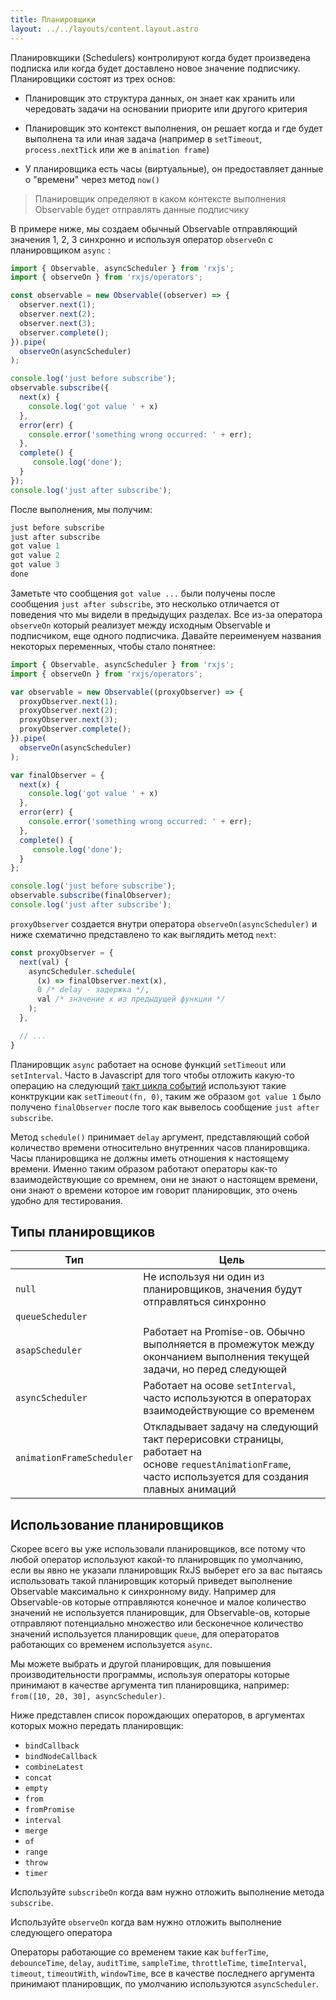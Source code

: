 ```yaml
---
title: Планировщики
layout: ../../layouts/content.layout.astro
---
```


Планировкщики (Schedulers) контролируют когда будет произведена подписка или когда будет доставлено новое значение подписчику. Планировщики состоят из трех основ:

- Планировщик это структура данных, он знает как хранить или чередовать задачи на основании приорите или другого критерия

- Планировщик это контекст выполнения, он решает когда и где будет выполнена та или иная задача (например в `setTimeout`, `process.nextTick` или же в `animation frame`)

- У планировщика есть часы (виртуальные), он предоставляет данные о "времени" через метод `now()`

> Планировщик определяют в каком контексте выполнения Observable будет отправлять данные подписчику

В примере ниже, мы создаем обычный Observable отправляющий значения 1, 2, 3 синхронно и используя оператор `observeOn` с планировщиком `async` :

```typescript
import { Observable, asyncScheduler } from 'rxjs';
import { observeOn } from 'rxjs/operators';

const observable = new Observable((observer) => {
  observer.next(1);
  observer.next(2);
  observer.next(3);
  observer.complete();
}).pipe(
  observeOn(asyncScheduler)
);

console.log('just before subscribe');
observable.subscribe({
  next(x) {
    console.log('got value ' + x)
  },
  error(err) {
    console.error('something wrong occurred: ' + err);
  },
  complete() {
     console.log('done');
  }
});
console.log('just after subscribe');
```

После выполнения, мы получим:

```js
just before subscribe
just after subscribe
got value 1
got value 2
got value 3
done
```

Заметьте что сообщения `got value ...` были получены после сообщения `just after subscribe`, это несколько отличается от поведения что мы видели в предыдущих разделах. Все из-за оператора `observeOn` который реализует между исходным Observable и подписчиком, еще одного подписчика. Давайте переименуем названия некоторых переменных, чтобы стало понятнее:

```typescript
import { Observable, asyncScheduler } from 'rxjs';
import { observeOn } from 'rxjs/operators';

var observable = new Observable((proxyObserver) => {
  proxyObserver.next(1);
  proxyObserver.next(2);
  proxyObserver.next(3);
  proxyObserver.complete();
}).pipe(
  observeOn(asyncScheduler)
);

var finalObserver = {
  next(x) {
    console.log('got value ' + x)
  },
  error(err) {
    console.error('something wrong occurred: ' + err);
  },
  complete() {
     console.log('done');
  }
};

console.log('just before subscribe');
observable.subscribe(finalObserver);
console.log('just after subscribe');
```

`proxyObserver` создается внутри оператора `observeOn(asyncScheduler)` и ниже схематично представлено то как выглядить метод `next`:

```typescript
const proxyObserver = {
  next(val) {
    asyncScheduler.schedule(
      (x) => finalObserver.next(x),
      0 /* delay - задержка */,
      val /* значение x из предыдущей функции */
    );
  },

  // ...
}
```

Планировщик `async` работает на основе функций `setTimeout` или `setInterval`. Часто в Javascript для того чтобы отложить какую-то операцию на следующий [такт цикла событий](https://youtu.be/8cV4ZvHXQL4) используют такие конктрукции как `setTimeout(fn, 0)`, таким же образом `got value 1` было получено `finalObserver` после того как вывелось сообщение `just after subscribe`.

Метод `schedule()` принимает `delay` аргумент, представляющий собой количество времени относительно внутренних часов планировщика.  Часы планировщика не должны иметь отношения к настоящему времени. Именно таким образом работают операторы как-то взаимодействующие со времнем, они не знают о настоящем времени, они знают о времени которое им говорит планировщик, это очень удобно для тестирования.

## Типы планировщиков

| Тип                       | Цель                                                                                                                                                    |
| ------------------------- | ------------------------------------------------------------------------------------------------------------------------------------------------------- |
| `null`                    | Не используя ни один из планировщиков, значения будут отправляться синхронно                                                                            |
| `queueScheduler`          |                                                                                                                                                         |
| `asapScheduler`           | Работает на Promise-ов. Обычно выполняется в промежуток между окончанием выполнения текущей задачи, но перед следующей                                  |
| `asyncScheduler`          | Работает на осове `setInterval`, часто используются в операторах взаимодействующие со временем                                                          |
| `animationFrameScheduler` | Откладывает задачу на следующий такт перерисовки страницы, работает на основе `requestAnimationFrame`, часто используется для создания плавных анимаций |

## Использование планировщиков

Скорее всего вы уже использовали планировщиков, все потому что любой оператор используют какой-то планировщик по умолчанию, если вы явно не указали планировщик RxJS выберет его за вас пытаясь использовать такой планировщик который приведет выполнение Observable максимально к синхронному виду. Например для Observable-ов которые отправляются конечное и малое количество значений не используется планировщик, для Observable-ов, которые отправляют потенциально множество или бесконечное количество значений используется планировщик `queue`, для операторатов работающих со временем используется `async`.

Мы можете выбрать и другой планировщик, для повышения производительности программы, используя операторы которые принимают в качестве аргумента тип планировщика, например:  `from([10, 20, 30], asyncScheduler)`.

Ниже представлен список порождающих операторов, в аргументах которых можно передать планировщик:

- `bindCallback`
- `bindNodeCallback`
- `combineLatest`
- `concat`
- `empty`
- `from`
- `fromPromise`
- `interval`
- `merge`
- `of`
- `range`
- `throw`
- `timer`

Используйте `subscribeOn` когда вам нужно отложить выполнение метода `subscribe`.

Используйте `observeOn` когда вам нужно отложить выполнение следующего оператора

Операторы работающие со временем такие как `bufferTime`, `debounceTime`, `delay`, `auditTime`, `sampleTime`, `throttleTime`, `timeInterval`, `timeout`, `timeoutWith`, `windowTime`, все в качестве последнего аргумента принимают планировщик, по умолчанию используются `asyncScheduler`.
